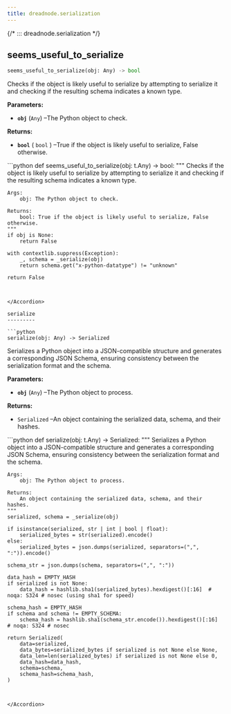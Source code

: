 ```yaml
---
title: dreadnode.serialization
---
```


{/*
::: dreadnode.serialization
*/}

seems\_useful\_to\_serialize
----------------------------

```python
seems_useful_to_serialize(obj: Any) -> bool
```

Checks if the object is likely useful to serialize by attempting to
serialize it and checking if the resulting schema indicates a known type.

**Parameters:**

* **`obj`**
  (`Any`)
  –The Python object to check.

**Returns:**

* **`bool`** ( `bool`
  ) –True if the object is likely useful to serialize, False otherwise.

<Accordion title="Source code in dreadnode/serialization.py" icon="code">
```python
def seems_useful_to_serialize(obj: t.Any) -> bool:
    """
    Checks if the object is likely useful to serialize by attempting to
    serialize it and checking if the resulting schema indicates a known type.

    Args:
        obj: The Python object to check.

    Returns:
        bool: True if the object is likely useful to serialize, False otherwise.
    """
    if obj is None:
        return False

    with contextlib.suppress(Exception):
        _, schema = _serialize(obj)
        return schema.get("x-python-datatype") != "unknown"

    return False
```


</Accordion>

serialize
---------

```python
serialize(obj: Any) -> Serialized
```

Serializes a Python object into a JSON-compatible structure and
generates a corresponding JSON Schema, ensuring consistency between
the serialization format and the schema.

**Parameters:**

* **`obj`**
  (`Any`)
  –The Python object to process.

**Returns:**

* `Serialized`
  –An object containing the serialized data, schema, and their hashes.

<Accordion title="Source code in dreadnode/serialization.py" icon="code">
```python
def serialize(obj: t.Any) -> Serialized:
    """
    Serializes a Python object into a JSON-compatible structure and
    generates a corresponding JSON Schema, ensuring consistency between
    the serialization format and the schema.

    Args:
        obj: The Python object to process.

    Returns:
        An object containing the serialized data, schema, and their hashes.
    """
    serialized, schema = _serialize(obj)

    if isinstance(serialized, str | int | bool | float):
        serialized_bytes = str(serialized).encode()
    else:
        serialized_bytes = json.dumps(serialized, separators=(",", ":")).encode()

    schema_str = json.dumps(schema, separators=(",", ":"))

    data_hash = EMPTY_HASH
    if serialized is not None:
        data_hash = hashlib.sha1(serialized_bytes).hexdigest()[:16]  # noqa: S324 # nosec (using sha1 for speed)

    schema_hash = EMPTY_HASH
    if schema and schema != EMPTY_SCHEMA:
        schema_hash = hashlib.sha1(schema_str.encode()).hexdigest()[:16]  # noqa: S324 # nosec

    return Serialized(
        data=serialized,
        data_bytes=serialized_bytes if serialized is not None else None,
        data_len=len(serialized_bytes) if serialized is not None else 0,
        data_hash=data_hash,
        schema=schema,
        schema_hash=schema_hash,
    )
```


</Accordion>